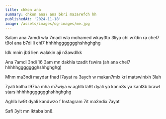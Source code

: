 ```yaml
---
title: chkon ana
summary: chkon ana? ana bkri ma3arefch hh
publishedAt: '2024-11-18'
image: /assets/images/og-images/me.jpg
---
```

Salam ana 7amdi wla 7madi wla mohamed wkay3to 3liya chi w7din ra chel7 t9ol ana b7di li chl7 hhhhhggggggghshhghghg 

Idk mnin jbti lien walakin aji n3awdlkk

Ana 7amdi 3ndi 16 3am mn dakhla tzadit fswira (ah ana chel7 hhhhhggggggghshhghghg)

Mhm ma3ndi maydar fhad l7ayat ra 3aych w makan7mlx kri matswlnixh 3lah

7yati kolha l97ba mha m7wiya w aghlb la9t dyali ya kann3s ya kanl3b brawl stars hhhhhggggggghshhghghg 

Aghlb lw9t dyali kandwzo f Instagram 7it ma3ndix 7ayat

Safi 3yit mn lktaba bn8.